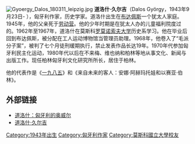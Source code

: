 [[File:Gyoergy_Dalos_180311_leipzig.jpg|thumb]]
'''道洛什·久尔吉'''（Dalos György，1943年9月23日- ），匈牙利作家，历史学家。道洛什出生在[[布达佩斯|布达佩斯]]一个犹太人家庭。1945年，他的父亲死于[[劳动营|劳动营]]。他的少年时期是在犹太人办的儿童福利院度过的。1962年至1967年，道洛什在莫斯科[[莫斯科国立大学|罗莫诺索夫大学]]历史系学习。他在毕业后回到布达佩斯，被分配在工人运动博物馆当管理员助理。1968年，他卷入了“毛派分子案”，被判了七个月徒刑缓期执行，禁止发表作品长达19年。1970年代参加匈牙利民主化运动，1980年代以后在不来梅、维也纳和柏林等地从事文化、新闻与出版工作。现任柏林匈牙利文化研究所所长，居住于柏林。

他的代表作是《[[一九八五|一九八五]]》和《来自未来的客人：安娜·阿赫玛托娃和以赛亚·伯林》。

==外部链接==
*[https://web.archive.org/web/20160305045823/http://focus.news.163.com/12/0212/20/7Q3CM1CP00011SM9.html 道洛什：匈牙利的奥威尔]
*[http://www.ewen.cc/books/zuozhejj.aspx?authorname=w07849 道洛什·久尔吉]{{dead link|date=2018年4月 |bot=InternetArchiveBot |fix-attempted=yes }}

{{Authority control}}
{{DEFAULTSORT: Dalos György}}
[[Category:1943年出生|Category:1943年出生]]
[[Category:匈牙利作家|Category:匈牙利作家]]
[[Category:莫斯科國立大學校友|Category:莫斯科國立大學校友]]